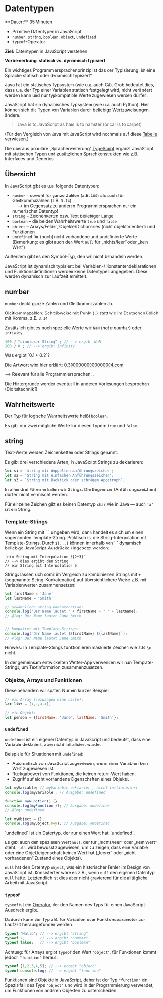 
# Datentypen

<Callout>
  **Dauer:** 35 Minuten

  - Primitive Datentypen in JavaScript
  - `number`, `string`, `boolean`, `object`, `undefined`
  - `typeof`-Operator

  **Ziel:** Datentypen in JavaScript verstehen
</Callout>


**Vorbemerkung: statisch vs. dynamisch typisiert**

Ein wichtiges Programmiersprachenprinzip ist das der 
Typisierung: ist eine Sprache statisch oder dynamisch typisiert?

Java hat ein statisches Typsystem (wie u.a. auch C#). Grob 
bedeutet dies, dass u.a. der Typ einer Variablen statisch 
festgelegt wird, nicht verändert werden kann und nur 
typkompatible Werte zugewiesen werden dürfen.

JavaScript hat ein dynamisches Typsystem (wie u.a. auch Python). 
Hier können sich die Typen von Variablen durch beliebige 
Wertzuweisungen ändern.

> Java is to JavaScript as ham is to hamster (or car is to carpet)

(Für den Vergleich von Java mit JavaScript wird nochmals auf
diese [Tabelle](https://www.progcontent.com/js-from-java/intro)
verwiesen.)

Die überaus populäre „Spracherweiterung“ 
[TypeScript](https://typescriptlang.org)
ergänzt JavaScript mit statischen Typen und zusätzlichen Sprachkonstrukten wie z.B. Interfaces und Generics.


## Übersicht

 In JavaScript gibt es u.a. folgende Datentypen:

- `number` – sowohl für ganze Zahlen (z.B. `108`) als auch für Gleitkommazahlen (z.B. `3.14`) <br/> &nbsp;&nbsp;&nbsp; &xrarr; im Gegensatz zu anderen Programmiersprachen nur ein numerischer Datentyp!
- `string` – Zeichenketten bzw. Text beliebiger Länge
- `boolean` – die beiden Wahrheitswerte `true` und `false`
- `object` – Arrays/Felder, Objekte/Dictionaries (nicht objektorientiert) und Funktionen
- `undefined` für (noch) nicht vorhandene und undefinierte Werte (Bemerkung: es gibt auch den Wert `null` für „nichts/leer“ oder „kein Wert“)

Außerdem gibt es den Symbol-Typ, den wir nicht behandeln werden.

JavaScript ist dynamisch typisiert: bei Variablen-/
Konstantendeklarationen und Funktionsdefinitionen werden keine
Datentypen angegeben. Diese werden dynamisch zur Laufzeit 
ermittelt. 

## number

`number` deckt ganze Zahlen und Gleitkommazahlen ab.

Gleitkommazahlen: Schreibweise mit Punkt (`.`) statt wie im Deutschen üblich mit Komma, z.B. `3.14`

Zusätzlich gibt es noch spezielle Werte wie `NaN` (_not a number_)
oder `Infinity`.

```js
100 / "sinnloser String" ; // --> ergibt NaN
100 / 0 ; // --> ergibt Infinity
```

<Callout type="warning">
Was ergibt `0.1 + 0.2`?

Die Antwort wird hier erklärt: 
[0.30000000000000004.com](https://0.30000000000000004.com/)

&xrarr; Relevant für alle Programmiersprachen…

Die Hintergründe werden eventuell in anderen Vorlesungen besprochen (Digitaltechnik?)
</Callout>

## Wahrheitswerte

Der Typ für logische Wahrheitswerte heißt `boolean`.

Es gibt nur zwei mögliche Werte für diesen Typen:
`true` und `false`. 

## string 

Text-Werte werden Zeichenketten oder Strings genannt.

Es gibt drei verschiedene Arten, in JavaScript Strings zu deklarieren:

```js
let s1 = "String mit doppelten Anführungszeichen";
let s2 = 'String mit einfachen Anführungszeichen';
let s3 = `String mit Backtick oder schrägem Apostroph`;
```

In allen drei Fällen erhalten wir Strings. Die Begrenzer (Anführungszeichen) dürfen nicht vermischt werden.

Für einzelne Zeichen gibt es keinen Datentyp `char` wie in Java —
auch `'a'` ist ein String. 

### Template-Strings

Wenn ein String mit \` \` umgeben wird, dann handelt es
sich um einen sogenannten Template-String. Praktisch ist die 
String-Interpolation mit Template-Strings. Durch `${...}` können 
innerhalb von  \` \` dynamisch beliebige JavaScript-Ausdrücke 
eingesetzt werden:

```
`ein String mit Interpolation ${2+3}`
// --> dies ergibt den String
// ein String mit Interpolation 5
```

Strings lassen sich somit im Vergleich zu kombinierten
Strings mit `+` (sogenannte String-Konkatenation) auf 
übersichtlichere Weise z.B. mit Variablenwerten zusammensetzen:

```ts twoslash
let firstName = 'Jane';
let lastName = 'Smith';

// gewöhnliche String-Konkatenation:	
console.log("Der Name lautet " + firstName + " " + lastName);
// @log: Der Name lautet Jane Smith


// kompakter mit Template-Strings:	
console.log(`Der Name lautet ${firstName} ${lastName}`);
// @log: Der Name lautet Jane Smith
```

Hinweis: In Template-Strings funktionieren maskierte Zeichen wie z.B. `\n` nicht.

<Callout type="info" emoji="👨🏻‍💻">
In der gemeinsam entwickelten Wetter-App verwenden wir nun
Template-Strings, um Textinformation zusammenzusetzen.
</Callout>

### Objekte, Arrays und Funktionen

Diese behandeln wir später. Nur ein kurzes Beispiel:

```js
// ein Array (sozusagen eine Liste):
let list = [1,2,3,4]; 

// ein Objekt:
let person = {firstName: 'Jane', lastName: 'Smith'}; 
```

### `undefined`

`undefined` ist ein eigener Datentyp in JavaScript und 
bedeutet, dass eine Variable deklariert, aber nicht initialisiert wurde.

Beispiele für Situationen mit `undefined`:

- Automatisch von JavaScript zugewiesen, wenn einer Variablen kein Wert zugewiesen ist.
- Rückgabewert von Funktionen, die keinen return-Wert haben.
- Zugriff auf nicht vorhandene Eigenschaften eines Objekts.

```js
let myVariable; // myVariable deklariert, nicht initialisiert
console.log(myVariable); // Ausgabe: undefined

function myFunction() {}
console.log(myFunction()); // Ausgabe: undefined
// @log: undefined

let myObject = {};
console.log(myObject.key); // Ausgabe: undefined
```

<Callout type="info">
`undefined` ist ein Datentyp, der nur einen Wert hat: `undefined`.

Es gibt auch den speziellen Wert `null`, der für „nichts/leer“ 
oder „kein Wert“ steht. `null` wird bewusst zugewiesen, um zu zeigen, 
dass eine Variable oder eine Objekteigenschaft keinen Wert hat
(„leerer“ oder „nicht vorhandenen“ Zustand eines Objekts).

`null` hat den Datentyp `object`, was ein historischer Fehler 
im Design von JavaScript ist. Konsistenter wäre es z.B., wenn `null` den 
eigenen Datentyp `null` hätte. Letztendlich ist dies aber nicht gravierend für die alltägliche Arbeit mit JavaScript.
</Callout>

### `typeof`

`typeof` ist ein [Operator](../03-logic-structure/operators), 
der den Namen des Typs für einen JavaScript-Ausdruck ergibt.

Dadurch kann der Typ z.B. für Variablen oder Funktionsparameter 
zur Laufzeit herausgefunden werden.

```js
typeof "Hallo"; // --> ergibt "string"
typeof 2;       // --> ergibt "number"
typeof false;   // --> ergibt "boolean"
``` 

Achtung: für Arrays ergibt `typeof` den Wert `"object"`, für 
Funktionen kommt jedoch `"function"` heraus:

```js
typeof [1,2,3,4,5]; // --> ergibt "object"
typeof console.log; // --> ergibt "function"
```

Funktionen sind Objekte in JavaScript, daher ist der Typ 
`"function"` ein Spezialfall des Typs `"object"` und 
wird in der Programmierung verwendet, um Funktionen von
anderen Objekten zu unterscheiden.
